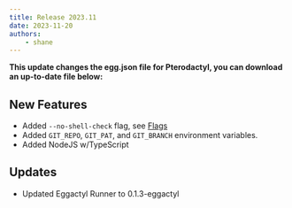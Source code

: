 ```yaml
---
title: Release 2023.11
date: 2023-11-20
authors:
    - shane
---
```


**This update changes the egg.json file for Pterodactyl, you can download an up-to-date file below:**
<LinkCard title="Egg File Download" href="https://cdn.eggactyl.cloud/files/egg.json" />

## New Features
- Added `--no-shell-check` flag, see [Flags](/flags)
- Added `GIT_REPO`, `GIT_PAT`, and `GIT_BRANCH` environment variables.
- Added NodeJS w/TypeScript

## Updates
- Updated Eggactyl Runner to 0.1.3-eggactyl
